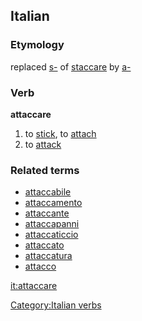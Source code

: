 ==Italian==
===Etymology===
replaced [[s-]] of [[staccare]] by [[a-]]
===Verb===
[[Category:Italian verbs]]
'''attaccare'''

# to [[stick]], to [[attach]]
# to [[attack]]

===Related terms===
*[[attaccabile]]
*[[attaccamento]]
*[[attaccante]]
*[[attaccapanni]]
*[[attaccaticcio]]
*[[attaccato]]
*[[attaccatura]]
*[[attacco]]

[[it:attaccare]]